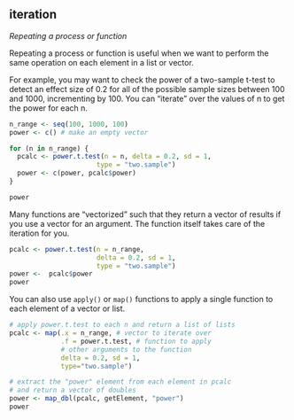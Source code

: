 ## iteration

<dfn>Repeating a process or function</dfn>

Repeating a process or function is useful when we want to perform the same operation on each element in a list or vector.

For example, you may want to check the power of a two-sample t-test to detect an effect size of 0.2 for all of the possible sample sizes between 100 and 1000, incrementing by 100. You can "iterate" over the values of n to get the power for each n.

```r
n_range <- seq(100, 1000, 100)
power <- c() # make an empty vector

for (n in n_range) {
  pcalc <- power.t.test(n = n, delta = 0.2, sd = 1, 
                      type = "two.sample")
  power <- c(power, pcalc$power)
}

power
```

Many functions are "vectorized" such that they return a vector of results if you use a vector for an argument. The function itself takes care of the iteration for you.

```r
pcalc <- power.t.test(n = n_range, 
                      delta = 0.2, sd = 1, 
                      type = "two.sample")
power <-  pcalc$power
power
```

You can also use `apply()` or `map()` functions to apply a single function to each element of a vector or list. 

```r
# apply power.t.test to each n and return a list of lists
pcalc <- map(.x = n_range, # vector to iterate over
             .f = power.t.test, # function to apply
             # other arguments to the function
             delta = 0.2, sd = 1, 
             type="two.sample")

# extract the "power" element from each element in pcalc
# and return a vector of doubles
power <- map_dbl(pcalc, getElement, "power")
power
```


